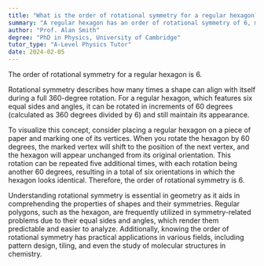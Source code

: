 ```yaml
---
title: "What is the order of rotational symmetry for a regular hexagon?"
summary: "A regular hexagon has an order of rotational symmetry of 6, meaning it can be rotated in 6 different ways and still appear unchanged."
author: "Prof. Alan Smith"
degree: "PhD in Physics, University of Cambridge"
tutor_type: "A-Level Physics Tutor"
date: 2024-02-05
---
```


The order of rotational symmetry for a regular hexagon is $6$.

Rotational symmetry describes how many times a shape can align with itself during a full $360$-degree rotation. For a regular hexagon, which features six equal sides and angles, it can be rotated in increments of $60$ degrees (calculated as $360$ degrees divided by $6$) and still maintain its appearance.

To visualize this concept, consider placing a regular hexagon on a piece of paper and marking one of its vertices. When you rotate the hexagon by $60$ degrees, the marked vertex will shift to the position of the next vertex, and the hexagon will appear unchanged from its original orientation. This rotation can be repeated five additional times, with each rotation being another $60$ degrees, resulting in a total of six orientations in which the hexagon looks identical. Therefore, the order of rotational symmetry is $6$.

Understanding rotational symmetry is essential in geometry as it aids in comprehending the properties of shapes and their symmetries. Regular polygons, such as the hexagon, are frequently utilized in symmetry-related problems due to their equal sides and angles, which render them predictable and easier to analyze. Additionally, knowing the order of rotational symmetry has practical applications in various fields, including pattern design, tiling, and even the study of molecular structures in chemistry.
    
